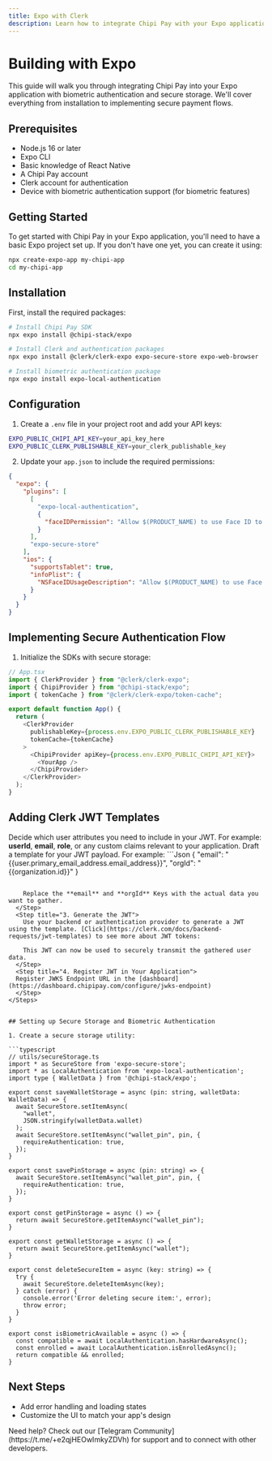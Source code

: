 ```yaml
---
title: Expo with Clerk
description: Learn how to integrate Chipi Pay with your Expo application using Clerk Auth for authentication and biometric security.
---
```


# Building with Expo

This guide will walk you through integrating Chipi Pay into your Expo application with biometric authentication and secure storage. We'll cover everything from installation to implementing secure payment flows.

## Prerequisites

- Node.js 16 or later
- Expo CLI
- Basic knowledge of React Native
- A Chipi Pay account
- Clerk account for authentication
- Device with biometric authentication support (for biometric features)

## Getting Started

To get started with Chipi Pay in your Expo application, you'll need to have a basic Expo project set up. If you don't have one yet, you can create it using:

```bash
npx create-expo-app my-chipi-app
cd my-chipi-app
```

## Installation

First, install the required packages:

```bash
# Install Chipi Pay SDK
npx expo install @chipi-stack/expo

# Install Clerk and authentication packages
npx expo install @clerk/clerk-expo expo-secure-store expo-web-browser

# Install biometric authentication package
npx expo install expo-local-authentication
```

## Configuration

1. Create a `.env` file in your project root and add your API keys:

```bash
EXPO_PUBLIC_CHIPI_API_KEY=your_api_key_here
EXPO_PUBLIC_CLERK_PUBLISHABLE_KEY=your_clerk_publishable_key
```

2. Update your `app.json` to include the required permissions:

```json
{
  "expo": {
    "plugins": [
      [
        "expo-local-authentication",
        {
          "faceIDPermission": "Allow $(PRODUCT_NAME) to use Face ID to unlock your wallet."
        }
      ],
      "expo-secure-store"
    ],
    "ios": {
      "supportsTablet": true,
      "infoPlist": {
        "NSFaceIDUsageDescription": "Allow $(PRODUCT_NAME) to use Face ID to unlock your wallet."
      }
    }
  }
}

```


## Implementing Secure Authentication Flow

1. Initialize the SDKs with secure storage:

```typescript
// App.tsx
import { ClerkProvider } from "@clerk/clerk-expo";
import { ChipiProvider } from "@chipi-stack/expo";
import { tokenCache } from "@clerk/clerk-expo/token-cache";

export default function App() {
  return (
    <ClerkProvider 
      publishableKey={process.env.EXPO_PUBLIC_CLERK_PUBLISHABLE_KEY}
      tokenCache={tokenCache}
    >
      <ChipiProvider apiKey={process.env.EXPO_PUBLIC_CHIPI_API_KEY}>
        <YourApp />
      </ChipiProvider>
    </ClerkProvider>
  );
}
```
## Adding Clerk JWT Templates

<Steps title="Create a JWT Template for Gathering User Data">
  <Step title="1. Define the Data to Gather">
    Decide which user attributes you need to include in your JWT. For example: <b>userId</b>, <b>email</b>, <b>role</b>, or any custom claims relevant to your application.
  </Step>
  <Step title="2. Create the JWT Payload Template">
    Draft a template for your JWT payload. For example:
    ```Json
{
  "email": "{{user.primary_email_address.email_address}}",
  "orgId": "{{organization.id}}"
}

```
   
    Replace the **email** and **orgId** Keys with the actual data you want to gather.
  </Step>
  <Step title="3. Generate the JWT">
    Use your backend or authentication provider to generate a JWT using the template. [Click](https://clerk.com/docs/backend-requests/jwt-templates) to see more about JWT tokens:
  
    This JWT can now be used to securely transmit the gathered user data.
  </Step>
  <Step title="4. Register JWT in Your Application">
  Register JWKS Endpoint URL in the [dashboard](https://dashboard.chipipay.com/configure/jwks-endpoint)
  </Step>
</Steps>


## Setting up Secure Storage and Biometric Authentication

1. Create a secure storage utility:

```typescript
// utils/secureStorage.ts
import * as SecureStore from 'expo-secure-store';
import * as LocalAuthentication from 'expo-local-authentication';
import type { WalletData } from '@chipi-stack/expo';

export const saveWalletStorage = async (pin: string, walletData: WalletData) => {
  await SecureStore.setItemAsync(
    "wallet",
    JSON.stringify(walletData.wallet)
  );
  await SecureStore.setItemAsync("wallet_pin", pin, {
    requireAuthentication: true,
  });
}

export const savePinStorage = async (pin: string) => {
  await SecureStore.setItemAsync("wallet_pin", pin, {
    requireAuthentication: true,
  });
}

export const getPinStorage = async () => {
  return await SecureStore.getItemAsync("wallet_pin");
}

export const getWalletStorage = async () => {
  return await SecureStore.getItemAsync("wallet");
}

export const deleteSecureItem = async (key: string) => {
  try {
    await SecureStore.deleteItemAsync(key);
  } catch (error) {
    console.error('Error deleting secure item:', error);
    throw error;
  }
}

export const isBiometricAvailable = async () => {
  const compatible = await LocalAuthentication.hasHardwareAsync();
  const enrolled = await LocalAuthentication.isEnrolledAsync();
  return compatible && enrolled;
}
```




## Next Steps

- Add error handling and loading states
- Customize the UI to match your app's design

<Tip>
  Need help? Check out our [Telegram Community](https://t.me/+e2qjHEOwImkyZDVh) for
  support and to connect with other developers.
</Tip> 